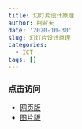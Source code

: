 ```yaml
---
title: 幻灯片设计原理
author: 荆背天
date: '2020-10-30'
slug: 幻灯片设计原理
categories:
  - ICT
tags: []
---
```



### 点击访问

- [网页版](/slides/幻灯片设计/幻灯片设计原理.html)
- [图片版](/slides/幻灯片设计/幻灯片设计原理.png)

</br>